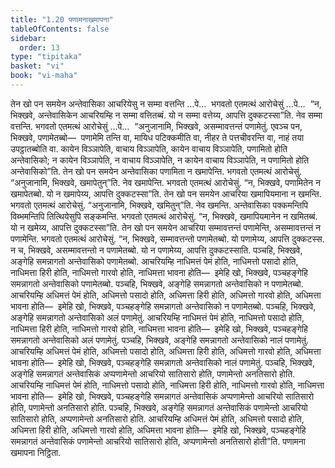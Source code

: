 ```yaml
---
title: "1.20 पणामनाखमापना"
tableOfContents: false
sidebar:
  order: 13
type: "tipitaka"
basket: "vi"
book: "vi-maha"
---
```



<DynamicBreadcrumb />

<Division number="80" book="vi-maha">

<Paragraph number="352" book="vi-maha">
तेन खो पन समयेन अन्तेवासिका आचरियेसु न सम्मा वत्तन्ति …पे…  भगवतो एतमत्थं आरोचेसुं …पे…  “न, भिक्खवे, अन्तेवासिकेन आचरियम्हि न सम्मा वत्तितब्बं. यो न सम्मा वत्तेय्य, आपत्ति दुक्कटस्सा”ति. नेव सम्मा वत्तन्ति. भगवतो एतमत्थं आरोचेसुं …पे…  “अनुजानामि, भिक्खवे, असम्मावत्तन्तं पणामेतुं. एवञ्च पन, भिक्खवे, पणामेतब्बो—  पणामेमि तन्ति वा, मायिध पटिक्कमीति वा, नीहर ते पत्तचीवरन्ति वा, नाहं तया उपट्ठातब्बोति वा. कायेन विञ्ञापेति, वाचाय विञ्ञापेति, कायेन वाचाय विञ्ञापेति, पणामितो होति अन्तेवासिको; न कायेन विञ्ञापेति, न वाचाय विञ्ञापेति, न कायेन वाचाय विञ्ञापेति, न पणामितो होति अन्तेवासिको”ति.
</Paragraph>

<Paragraph number="353" book="vi-maha">
तेन खो पन समयेन अन्तेवासिका पणामिता न खमापेन्ति. भगवतो एतमत्थं आरोचेसुं. “अनुजानामि, भिक्खवे, खमापेतुन्”ति. नेव खमापेन्ति. भगवतो एतमत्थं आरोचेसुं. “न, भिक्खवे, पणामितेन न खमापेतब्बो. यो न खमापेय्य, आपत्ति दुक्कटस्सा”ति.
</Paragraph>

<Paragraph number="354" book="vi-maha">
तेन खो पन समयेन आचरिया खमापियमाना न खमन्ति. भगवतो एतमत्थं आरोचेसुं. “अनुजानामि, भिक्खवे, खमितुन्”ति. नेव खमन्ति. अन्तेवासिका पक्कमन्तिपि विब्भमन्तिपि तित्थियेसुपि सङ्कमन्ति. भगवतो एतमत्थं आरोचेसुं. “न, भिक्खवे, खमापियमानेन न खमितब्बं. यो न खमेय्य, आपत्ति दुक्कटस्सा”ति.
</Paragraph>

<Paragraph number="355" book="vi-maha">
तेन खो पन समयेन आचरिया सम्मावत्तन्तं पणामेन्ति, असम्मावत्तन्तं न पणामेन्ति. भगवतो एतमत्थं आरोचेसुं. “न, भिक्खवे, सम्मावत्तन्तो पणामेतब्बो. यो पणामेय्य, आपत्ति दुक्कटस्स. न च, भिक्खवे, असम्मावत्तन्तो न पणामेतब्बो. यो न पणामेय्य, आपत्ति दुक्कटस्साति.
</Paragraph>

</Division>
<Division number="81" book="vi-maha">

<Paragraph number="356" book="vi-maha">
पञ्चहि, भिक्खवे, अङ्गेहि समन्नागतो अन्तेवासिको पणामेतब्बो. आचरियम्हि नाधिमत्तं पेमं होति, नाधिमत्तो पसादो होति, नाधिमत्ता हिरी होति, नाधिमत्तो गारवो होति, नाधिमत्ता भावना होति—  इमेहि खो, भिक्खवे, पञ्चहङ्गेहि समन्नागतो अन्तेवासिको पणामेतब्बो.
</Paragraph>

<Paragraph number="357" book="vi-maha">
पञ्चहि, भिक्खवे, अङ्गेहि समन्नागतो अन्तेवासिको न पणामेतब्बो. आचरियम्हि अधिमत्तं पेमं होति, अधिमत्तो पसादो होति, अधिमत्ता हिरी होति, अधिमत्तो गारवो होति, अधिमत्ता भावना होति—  इमेहि खो, भिक्खवे, पञ्चहङ्गेहि समन्नागतो अन्तेवासिको न पणामेतब्बो.
</Paragraph>

<Paragraph number="358" book="vi-maha">
पञ्चहि, भिक्खवे, अङ्गेहि समन्नागतो अन्तेवासिको अलं पणामेतुं. आचरियम्हि नाधिमत्तं पेमं होति, नाधिमत्तो पसादो होति, नाधिमत्ता हिरी होति, नाधिमत्तो गारवो होति, नाधिमत्ता भावना होति—  इमेहि खो, भिक्खवे, पञ्चहङ्गेहि समन्नागतो अन्तेवासिको अलं पणामेतुं.
</Paragraph>

<Paragraph number="359" book="vi-maha">
पञ्चहि, भिक्खवे, अङ्गेहि समन्नागतो अन्तेवासिको नालं पणामेतुं. आचरियम्हि अधिमत्तं पेमं होति, अधिमत्तो पसादो होति, अधिमत्ता हिरी होति, अधिमत्तो गारवो होति, अधिमत्ता भावना होति—  इमेहि खो, भिक्खवे, पञ्चहङ्गेहि समन्नागतो अन्तेवासिको नालं पणामेतुं.
</Paragraph>

<Paragraph number="360" book="vi-maha">
पञ्चहि, भिक्खवे, अङ्गेहि समन्नागतं अन्तेवासिकं अप्पणामेन्तो आचरियो सातिसारो होति, पणामेन्तो अनतिसारो होति. आचरियम्हि नाधिमत्तं पेमं होति, नाधिमत्तो पसादो होति, नाधिमत्ता हिरी होति, नाधिमत्तो गारवो होति, नाधिमत्ता भावना होति—  इमेहि खो, भिक्खवे, पञ्चहङ्गेहि समन्नागतं अन्तेवासिकं अप्पणामेन्तो आचरियो सातिसारो होति, पणामेन्तो अनतिसारो होति.
</Paragraph>

<Paragraph number="361" book="vi-maha">
पञ्चहि, भिक्खवे, अङ्गेहि समन्नागतं अन्तेवासिकं पणामेन्तो आचरियो सातिसारो होति, अप्पणामेन्तो अनतिसारो होति. आचरियम्हि अधिमत्तं पेमं होति, अधिमत्तो पसादो होति, अधिमत्ता हिरी होति, अधिमत्तो गारवो होति, अधिमत्ता भावना होति—  इमेहि खो, भिक्खवे, पञ्चहङ्गेहि समन्नागतं अन्तेवासिकं पणामेन्तो आचरियो सातिसारो होति, अप्पणामेन्तो अनतिसारो होती”ति.

</Paragraph>
</Division>

<Paragraph number="362" type="center" book="vi-maha">
पणामना खमापना निट्ठिता.
</Paragraph>